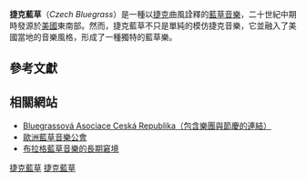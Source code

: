 '''捷克藍草'''（''Czech Bluegrass''）是一種以[[捷克|捷克]]曲風詮釋的[[藍草音樂|藍草音樂]]，二十世紀中期時發源於[[美國|美國]]東南部。然而，捷克藍草不只是單純的模仿捷克音樂，它並融入了美國當地的音樂風格，形成了一種獨特的藍草樂。

==參考文獻==
{{reflist}}

==相關網站==
*[http://bacr.czechweb.cz/ Bluegrassová Asociace Ceská Republika（包含樂團與節慶的連結）] {{Wayback|url=http://bacr.czechweb.cz/ |date=20081225033813 }}
*[http://www.europe-bma.org/ 歐洲藍草音樂公會] {{Wayback|url=http://www.europe-bma.org/ |date=20210223105039 }}
*[https://web.archive.org/web/20090703043114/http://www.folkjam.org/recurring-jam/cz/prague-the-capital-praha-hlavni-mesto/prague/peter-o-ruby-jam-session 布拉格藍草音樂的長期窘境]

{{Bluegrassmusic}}

[[Category:藍草音樂|捷克藍草]]
[[Category:捷克音樂|捷克藍草]]